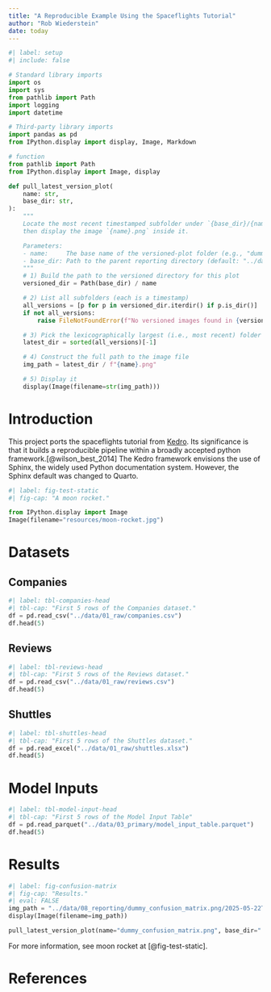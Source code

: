 ```yaml
---
title: "A Reproducible Example Using the Spaceflights Tutorial"
author: "Rob Wiederstein"
date: today
---
```



```python
#| label: setup
#| include: false

# Standard library imports
import os
import sys
from pathlib import Path
import logging
import datetime

# Third-party library imports
import pandas as pd
from IPython.display import display, Image, Markdown

# function
from pathlib import Path
from IPython.display import Image, display

def pull_latest_version_plot(
    name: str,
    base_dir: str,
):
    """
    Locate the most recent timestamped subfolder under `{base_dir}/{name}.png`,
    then display the image `{name}.png` inside it.

    Parameters:
    - name:     The base name of the versioned‐plot folder (e.g., "dummy_confusion_matrix")
    - base_dir: Path to the parent reporting directory (default: "../data/08_reporting")
    """
    # 1) Build the path to the versioned directory for this plot
    versioned_dir = Path(base_dir) / name

    # 2) List all subfolders (each is a timestamp)
    all_versions = [p for p in versioned_dir.iterdir() if p.is_dir()]
    if not all_versions:
        raise FileNotFoundError(f"No versioned images found in {versioned_dir!r}")

    # 3) Pick the lexicographically largest (i.e., most recent) folder
    latest_dir = sorted(all_versions)[-1]

    # 4) Construct the full path to the image file
    img_path = latest_dir / f"{name}.png"

    # 5) Display it
    display(Image(filename=str(img_path)))
```


# Introduction

This project ports the spaceflights tutorial from [Kedro](https://kedro.org/).  Its significance is that it builds a reproducible pipeline within a broadly accepted python framework.[@wilson_best_2014]  The Kedro framework envisions the use of Sphinx, the widely used Python documentation system.  However, the Sphinx default was changed to Quarto. 


```python
#| label: fig-test-static
#| fig-cap: "A moon rocket."

from IPython.display import Image
Image(filename="resources/moon-rocket.jpg") 
```


# Datasets

## Companies

```python
#| label: tbl-companies-head
#| tbl-cap: "First 5 rows of the Companies dataset."
df = pd.read_csv("../data/01_raw/companies.csv")
df.head(5)
```

## Reviews 

```python
#| label: tbl-reviews-head
#| tbl-cap: "First 5 rows of the Reviews dataset."
df = pd.read_csv("../data/01_raw/reviews.csv")
df.head(5)
```

## Shuttles

```python
#| label: tbl-shuttles-head
#| tbl-cap: "First 5 rows of the Shuttles dataset."
df = pd.read_excel("../data/01_raw/shuttles.xlsx")
df.head(5)
```

# Model Inputs

```python
#| label: tbl-model-input-head
#| tbl-cap: "First 5 rows of the Model Input Table"
df = pd.read_parquet("../data/03_primary/model_input_table.parquet")
df.head(5)
```


# Results 
```python
#| label: fig-confusion-matrix
#| fig-cap: "Results."
#| eval: FALSE
img_path = "../data/08_reporting/dummy_confusion_matrix.png/2025-05-22T12.16.33.752Z/dummy_confusion_matrix.png"
display(Image(filename=img_path))
```

```python
pull_latest_version_plot(name="dummy_confusion_matrix.png", base_dir="../data/08_reporting")
```


For more information, see moon rocket at [@fig-test-static].


# References {.unnumbered}

:::{#refs}
:::
